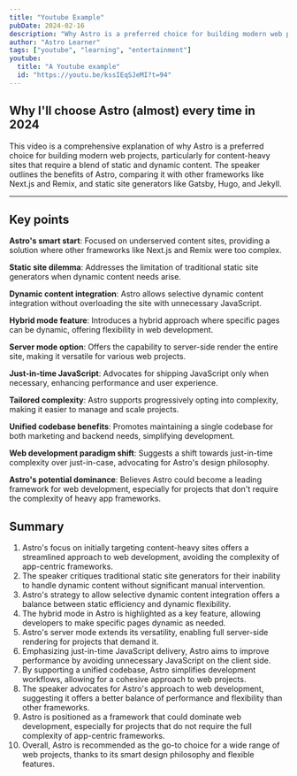 ```yaml
---
title: "Youtube Example"
pubDate: 2024-02-16
description: "Why Astro is a preferred choice for building modern web projects"
author: "Astro Learner"
tags: ["youtube", "learning", "entertainment"]
youtube:
  title: "A Youtube example"
  id: "https://youtu.be/kssIEqSJeMI?t=94"
---
```



## Why I'll choose Astro (almost) every time in 2024

This video is a comprehensive explanation of why Astro is a preferred choice for building modern web projects, particularly for content-heavy sites that require a blend of static and dynamic content. The speaker outlines the benefits of Astro, comparing it with other frameworks like Next.js and Remix, and static site generators like Gatsby, Hugo, and Jekyll.

---

## Key points
**Astro's smart start**: Focused on underserved content sites, providing a solution where other frameworks like Next.js and Remix were too complex.

**Static site dilemma**: Addresses the limitation of traditional static site generators when dynamic content needs arise.

**Dynamic content integration**: Astro allows selective dynamic content integration without overloading the site with unnecessary JavaScript.

**Hybrid mode feature**: Introduces a hybrid approach where specific pages can be dynamic, offering flexibility in web development.

**Server mode option**: Offers the capability to server-side render the entire site, making it versatile for various web projects.

**Just-in-time JavaScript**: Advocates for shipping JavaScript only when necessary, enhancing performance and user experience.

**Tailored complexity**: Astro supports progressively opting into complexity, making it easier to manage and scale projects.

**Unified codebase benefits**: Promotes maintaining a single codebase for both marketing and backend needs, simplifying development.

**Web development paradigm shift**: Suggests a shift towards just-in-time complexity over just-in-case, advocating for Astro's design philosophy.

**Astro's potential dominance**: Believes Astro could become a leading framework for web development, especially for projects that don't require the complexity of heavy app frameworks.

## Summary
1. Astro's focus on initially targeting content-heavy sites offers a streamlined approach to web development, avoiding the complexity of app-centric frameworks.
2. The speaker critiques traditional static site generators for their inability to handle dynamic content without significant manual intervention.
3. Astro's strategy to allow selective dynamic content integration offers a balance between static efficiency and dynamic flexibility.
4. The hybrid mode in Astro is highlighted as a key feature, allowing developers to make specific pages dynamic as needed.
5. Astro's server mode extends its versatility, enabling full server-side rendering for projects that demand it.
6. Emphasizing just-in-time JavaScript delivery, Astro aims to improve performance by avoiding unnecessary JavaScript on the client side.
7. By supporting a unified codebase, Astro simplifies development workflows, allowing for a cohesive approach to web projects.
8. The speaker advocates for Astro's approach to web development, suggesting it offers a better balance of performance and flexibility than other frameworks.
9. Astro is positioned as a framework that could dominate web development, especially for projects that do not require the full complexity of app-centric frameworks.
10. Overall, Astro is recommended as the go-to choice for a wide range of web projects, thanks to its smart design philosophy and flexible features.
